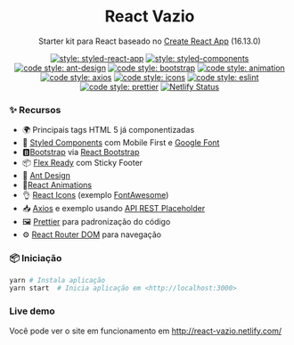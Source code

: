 
<h1 align="center">React Vazio</h1>

<div align="center">

Starter kit para React baseado no [Create React App](https://github.com/facebook/create-react-app) (16.13.0)


[![style: styled-react-app](https://img.shields.io/badge/React%20Create%20App-16.13.0-orange)](https://github.com/facebook/create-react-app) [![style: styled-components](https://img.shields.io/badge/style-%F0%9F%92%85%20styled--components-orange.svg?colorB=daa357&colorA=db748e)](https://github.com/styled-components/styled-components) [![code style: ant-design](https://img.shields.io/badge/ant--design-%E6%A0%B7%E5%BC%8F-red)](https://github.com/ant-design/ant-design) [![code style: bootstrap](https://img.shields.io/badge/Bootstrap-4.4.1-blue)](https://getbootstrap.com/) [![code style: animation](https://img.shields.io/badge/Animate.css-1.0.0-yellow)](https://github.com/FormidableLabs/react-animations) [![code style: axios](https://img.shields.io/badge/Axios-0.19.2-black)](https://gaxiosithub.com/axios/) [![code style: icons](https://img.shields.io/badge/React%20Icons-FontAwesome-blueviolet)](https://github.com/react-icons/react-icons)  [![code style: eslint](https://img.shields.io/badge/Eslint-Airbnb-green)](https://github.com/prettier/prettier) [![code style: prettier](https://img.shields.io/badge/code_style-prettier-ff69b4.svg)](https://github.com/eslint) [![Netlify Status](https://api.netlify.com/api/v1/badges/880ec5d1-d113-443b-9f1c-c2280059bdf5/deploy-status)](https://app.netlify.com/sites/react-vazio/deploys)

</div>


### ✨ Recursos

* 🌍 Principais tags HTML 5 já componentizadas
* 🎨 [Styled Components](https://github.com/styled-components/styled-components) com Mobile First e [Google Font](https://fonts.google.com/)
* 🅱️[Bootstrap](https://getbootstrap.com/) via [React Bootstrap](https://react-bootstrap.github.io/)
* 📦 [Flex Ready](https://yoksel.github.io/flex-cheatsheet/#justify-content) com Sticky Footer
* 🧧 [Ant Design](https://ant.design/components/)
* 🌈[React Animations](https://github.com/FormidableLabs/react-animations)
* 👌 [React Icons](https://github.com/react-icons/react-icons) (exemplo [FontAwesome](https://fontawesome.com/))
* 📥 [Axios](https://github.com/axios/axios) e exemplo usando [API REST Placeholder](https://jsonplaceholder.typicode.com)
* 🖼️ [Prettier](https://github.com/prettier/prettier) para padronização do código
* ⚙️ [React Router DOM](https://github.com/ReactTraining/react-router/tree/master/packages/react-router-dom) para navegação



### 📦 Iniciação

```bash
yarn # Instala aplicação
yarn start  # Inicia aplicação em <http://localhost:3000> 
```

### Live demo

Você pode ver o site em funcionamento em http://react-vazio.netlify.com/
